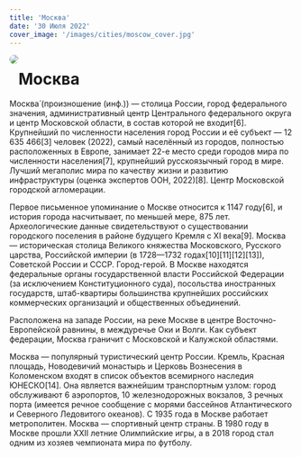 ```yaml
---
title: 'Москва'
date: '30 Июля 2022'
cover_image: '/images/cities/moscow_cover.jpg'
---
```


<img style="float: left; border-radius: 2rem; margin-bottom: 20px;" src="/images/cities/moscow_cover.jpg">

# Москва

Москва́ (произношение (инф.)) — столица России, город федерального значения, административный центр Центрального федерального округа и центр Московской области, в состав которой не входит[6]. Крупнейший по численности населения город России и её субъект — 12 635 466[3] человек (2022), самый населённый из городов, полностью расположенных в Европе, занимает 22-е место среди городов мира по численности населения[7], крупнейший русскоязычный город в мире. Лучший мегаполис мира по качеству жизни и развитию инфраструктуры (оценка экспертов ООН, 2022)[8]. Центр Московской городской агломерации.

Первое письменное упоминание о Москве относится к 1147 году[6], и история города насчитывает, по меньшей мере, 875 лет. Археологические данные свидетельствуют о существовании городского поселения в районе будущего Кремля с XI века[9]. Москва — историческая столица Великого княжества Московского, Русского царства, Российской империи (в 1728—1732 годах[10][11][12][13]), Советской России и СССР. Город-герой. В Москве находятся федеральные органы государственной власти Российской Федерации (за исключением Конституционного суда), посольства иностранных государств, штаб-квартиры большинства крупнейших российских коммерческих организаций и общественных объединений.

Расположена на западе России, на реке Москве в центре Восточно-Европейской равнины, в междуречье Оки и Волги. Как субъект федерации, Москва граничит с Московской и Калужской областями.

Москва — популярный туристический центр России. Кремль, Красная площадь, Новодевичий монастырь и Церковь Вознесения в Коломенском входят в список объектов всемирного наследия ЮНЕСКО[14]. Она является важнейшим транспортным узлом: город обслуживают 6 аэропортов, 10 железнодорожных вокзалов, 3 речных порта (имеется речное сообщение с морями бассейнов Атлантического и Северного Ледовитого океанов). С 1935 года в Москве работает метрополитен. Москва — спортивный центр страны. В 1980 году в Москве прошли XXII летние Олимпийские игры, а в 2018 город стал одним из хозяев чемпионата мира по футболу.
